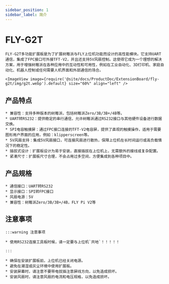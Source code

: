 ---
sidebar_position: 1
sidebar_label: 简介
---



# FLY-G2T

    FLY-G2T多功能扩展板是为了扩展树莓派与FLY上位机功能而设计的高性能模块。它支持UART通信，集成了FPC接口可外接TFT-V2，并且还支持5V风扇控制。这使得它成为一个理想的解决方案，用于增强树莓派在各种应用中的互动性和可用性，例如在工业自动化、3D打印机、家庭自动化、机器人控制或任何需要人机界面和外部通信的场合。

    <ImageView image={require('@site/docs/ProductDoc/ExtensionBoard/fly-g2t/img/g2t.webp').default} size="60%" align="left" />

## 产品特点

    * 兼容性：支持多种版本的树莓派，包括树莓派Zero/3B/3B+/4B等。
    * UART转RS232：提供稳定的串行通信，允许树莓派通过RS232接口与其他硬件设备进行数据交换。
    * SPI电容触摸屏：通过FPC接口连接的TFT-V2电容屏，提供了直观的触摸操作，适用于需要图形用户界面的应用，例如：klipperscreen等。
    * 5V风扇支持：集成5V风扇接口，可连接风扇进行散热，保障上位机在长时间运行或高负载情况下的稳定性。
    * 插拔式设计：扩展板设计为易于安装，直接插拔在上位机上，无需额外的接线或复杂配置。
    * 紧凑尺寸：扩展板尺寸合理，不会占用过多空间，方便集成到各种项目中。

## 产品规格

    * 通信接口：UART转RS232
    * 显示接口：SPI转FPC接口
    * 风扇电源：5V
    * 兼容性：树莓派Zero/3B/3B+/4B，FLY Pi V2等

## 注意事项

    :::warning 注意事项

    * 使用RS232连接工具板时候，请一定要与上位机`共地`！！！！！

    :::

    * 确保在安装扩展板前，上位机已经关闭电源。
    * 避免在潮湿或灰尘环境中使用扩展板。
    * 安装屏幕时，请注意不要带电拔插注意屏线方向，以免造成损坏。
    * 安装风扇时，请注意风扇的电流和电压规格，以免造成损坏。
